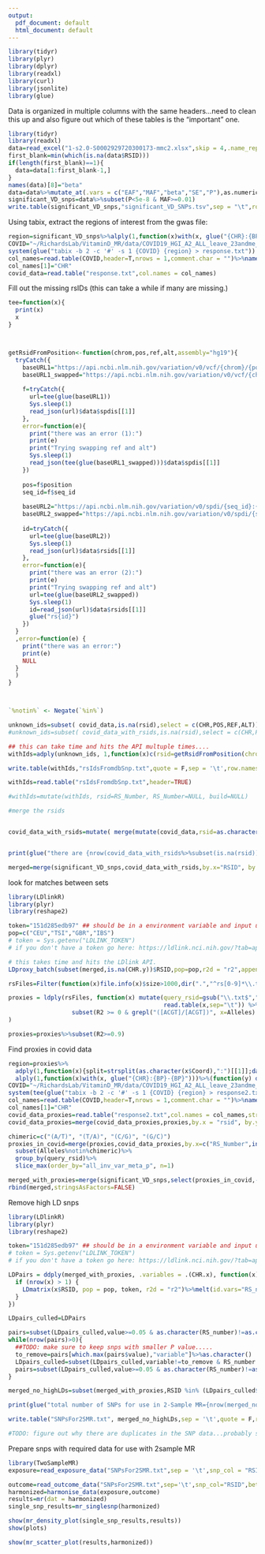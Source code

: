 ```yaml
---
output:
  pdf_document: default
  html_document: default
---
```


```r
library(tidyr)
library(plyr)
library(dplyr)
library(readxl)
library(curl)
library(jsonlite)
library(glue)

```

Data is organized in multiple columns with the same headers...need to clean this up and also figure out which of these tables is the "important" one.

```r
library(tidyr)
library(readxl)
data=read_excel("1-s2.0-S0002929720300173-mmc2.xlsx",skip = 4,.name_repair = "minimal")%>%subset(select=c(1:5,13:17))
first_blank=min(which(is.na(data$RSID)))
if(length(first_blank)==1){
  data=data[1:first_blank-1,]
}
names(data)[8]="beta"
data=data%>%mutate_at(.vars = c("EAF","MAF","beta","SE","P"),as.numeric)
significant_VD_snps=data%>%subset(P<5e-8 & MAF>=0.01)
write.table(significant_VD_snps,"significant_VD_SNPs.tsv",sep = "\t",row.names = F,quote=F)
```

Using tabix, extract the regions of interest from the gwas file:
```r
region=significant_VD_snps%>%alply(1,function(x)with(x, glue("{CHR}:{BP}-{BP}")))%>%(function(y) do.call(paste,y))
COVID="~/RichardsLab/VitaminD_MR/data/COVID19_HGI_A2_ALL_leave_23andme_20201020.b37.txt.gz"
system(glue("tabix -b 2 -c '#' -s 1 {COVID} {region} > response.txt"))
col_names=read.table(COVID,header=T,nrows = 1,comment.char = "")%>%names()
col_names[1]="CHR"
covid_data=read.table("response.txt",col.names = col_names)


```



Fill out the missing rsIDs (this can take a while if many are missing.)
```r

tee=function(x){
  print(x)
  x
}



getRsidFromPosition<-function(chrom,pos,ref,alt,assembly="hg19"){
  tryCatch({
    baseURL1="https://api.ncbi.nlm.nih.gov/variation/v0/vcf/{chrom}/{pos}/{ref}/{alt}/contextuals?assembly={assembly}"
    baseURL1_swapped="https://api.ncbi.nlm.nih.gov/variation/v0/vcf/{chrom}/{pos}/{alt}/{ref}/contextuals?assembly={assembly}"
    
    f=tryCatch({
      url=tee(glue(baseURL1))
      Sys.sleep(1)
      read_json(url)$data$spdis[[1]]
    },
    error=function(e){
      print("there was an error (1):")
      print(e)
      print("Trying swapping ref and alt")
      Sys.sleep(1)
      read_json(tee(glue(baseURL1_swapped)))$data$spdis[[1]]
    })
    
    pos=f$position
    seq_id=f$seq_id
    
    baseURL2="https://api.ncbi.nlm.nih.gov/variation/v0/spdi/{seq_id}:{pos}:{ref}:{alt}/rsids"
    baseURL2_swapped="https://api.ncbi.nlm.nih.gov/variation/v0/spdi/{seq_id}:{pos}:{alt}:{ref}/rsids"
    
    id=tryCatch({
      url=tee(glue(baseURL2))
      Sys.sleep(1)
      read_json(url)$data$rsids[[1]]
    },
    error=function(e){
      print("there was an error (2):")
      print(e)
      print("Trying swapping ref and alt")
      url=tee(glue(baseURL2_swapped))
      Sys.sleep(1)
      id=read_json(url)$data$rsids[[1]]
      glue("rs{id}")
    })
  }
  ,error=function(e) {
    print("there was an error:")
    print(e)
    NULL
  }
  )
}



`%notin%` <- Negate(`%in%`)


```

```r
unknown_ids=subset( covid_data,is.na(rsid),select = c(CHR,POS,REF,ALT))%>%transform(build="hg19")
#unknown_ids=subset( covid_data_with_rsids,is.na(rsid),select = c(CHR,POS,REF,ALT))%>%transform(build="hg19")

## this can take time and hits the API multuple times....
withIds=adply(unknown_ids, 1,function(x)c(rsid=getRsidFromPosition(chrom = x$CHR,pos = x$POS,ref = x$REF,alt=x$ALT,assembly = x$build)),.progress = "text")

write.table(withIds,"rsIdsFromdbSnp.txt",quote = F,sep = '\t',row.names = F)
```


```r
withIds=read.table("rsIdsFromdbSnp.txt",header=TRUE)

#withIds=mutate(withIds, rsid=RS_Number, RS_Number=NULL, build=NULL)

#merge the rsids


covid_data_with_rsids=mutate( merge(mutate(covid_data,rsid=as.character(rsid)), subset(withIds,select=c(CHR,POS,rsid)),all.x = T,by = c("CHR","POS")), rsid=adply(do.call(cbind,list(rsid.y,rsid.x)),1,function(x) first(na.omit(x)))$V1,rsid.x=NULL,rsid.y=NULL)


print(glue("there are {nrow(covid_data_with_rsids%>%subset(is.na(rsid)))} variants lacking rsid"))

merged=merge(significant_VD_snps,covid_data_with_rsids,by.x="RSID", by.y="rsid",all.x = T)

```




look for matches between sets
```r
library(LDlinkR)
library(plyr)
library(reshape2)

token="151d285edb97" ## should be in a environment variable and input using 
pop=c("CEU","TSI","GBR","IBS")
# token = Sys.getenv("LDLINK_TOKEN")
# if you don't have a token go here: https://ldlink.nci.nih.gov/?tab=apiaccess

# this takes time and hits the LDlink API.
LDproxy_batch(subset(merged,is.na(CHR.y))$RSID,pop=pop,r2d = "r2",append = F,token = token)
```

```r
rsFiles=Filter(function(x)file.info(x)$size>1000,dir(".","^rs[0-9]*\\.txt"))

proxies = ldply(rsFiles, function(x) mutate(query_rsid=gsub("\\.txt$","",x),
                                            read.table(x,sep="\t")) %>% 
                  subset(R2 >= 0 & grepl("([ACGT]/[ACGT])", x=Alleles) )
)

proxies=proxies%>%subset(R2>=0.9)

```

Find proxies in covid data
```r

region=proxies%>%
  adply(1,function(x){split=strsplit(as.character(x$Coord),":")[[1]];data.frame(CHR=gsub("^chr","",split[[1]]),BP=split[[2]])})%>%
  alply(1,function(x)with(x, glue("{CHR}:{BP}-{BP}")))%>%(function(y) do.call(paste,y))
COVID="~/RichardsLab/VitaminD_MR/data/COVID19_HGI_A2_ALL_leave_23andme_20201020.b37.txt.gz"
system(tee(glue("tabix -b 2 -c '#' -s 1 {COVID} {region} > response2.txt")))
col_names=read.table(COVID,header=T,nrows = 1,comment.char = "")%>%names()
col_names[1]="CHR"
covid_data_proxies=read.table("response2.txt",col.names = col_names,stringsAsFactors = FALSE)
covid_data_proxies=merge(covid_data_proxies,proxies,by.x = "rsid", by.y="RS_Number")

chimeric=c("(A/T)", "(T/A)", "(C/G)", "(G/C)")
proxies_in_covid=merge(proxies,covid_data_proxies,by.x=c("RS_Number",intersect(names(proxies),names(covid_data_proxies))),by.y=c("rsid",intersect(names(proxies),names(covid_data_proxies))))%>%
  subset(Alleles%notin%chimeric)%>%
  group_by(query_rsid)%>%
  slice_max(order_by="all_inv_var_meta_p", n=1)

merged_with_proxies=merge(significant_VD_snps,select(proxies_in_covid,-MAF),by.x=c("RSID"),by.y=c("query_rsid"))%>%select(c(-"Distance",-"RS_Number",-"Coord",-"Alleles", -"Distance",-"Dprime",-"R2",-"Correlated_Alleles",-"RegulomeDB",-"Function"))%>%
rbind(merged,stringsAsFactors=FALSE)


```


Remove high LD snps

```r
library(LDlinkR)
library(plyr)
library(reshape2)

token="151d285edb97" ## should be in a environment variable and input using 
# token = Sys.getenv("LDLINK_TOKEN")
# if you don't have a token go here: https://ldlink.nci.nih.gov/?tab=apiaccess

LDPairs = ddply(merged_with_proxies, .variables = .(CHR.x), function(x) {
  if (nrow(x) > 1) {
    LDmatrix(x$RSID, pop = pop, token, r2d = "r2")%>%melt(id.vars="RS_number")
  }
})

LDpairs_culled=LDPairs

pairs=subset(LDpairs_culled,value>=0.05 & as.character(RS_number)!=as.character(variable))
while(nrow(pairs)>0){
  ##TODO: make sure to keep snps with smaller P value.....
  to_remove=pairs[which.max(pairs$value),"variable"]%>%as.character()
  LDpairs_culled=subset(LDpairs_culled,variable!=to_remove & RS_number!=to_remove)
  pairs=subset(LDpairs_culled,value>=0.05 & as.character(RS_number)!=as.character(variable))
}

merged_no_highLDs=subset(merged_with_proxies,RSID %in% (LDpairs_culled$RS_number%>%unique()))

print(glue("total number of SNPs for use in 2-Sample MR={nrow(merged_no_highLDs)}."))

write.table("SNPsFor2SMR.txt", merged_no_highLDs,sep = '\t',quote = F,row.names = F)

#TODO: figure out why there are duplicates in the SNP data...probably some merge...
```

Prepare snps with required data for use with 2sample MR
```r

library(TwoSampleMR)
exposure=read_exposure_data("SNPsFor2SMR.txt",sep = '\t',snp_col = "RSID",beta_col = "beta",se_col = "SE",eaf_col = "EAF",effect_allele_col = "EA",other_allele_col = "NEA",pval_col = "P")

outcome=read_outcome_data("SNPsFor2SMR.txt",sep='\t',snp_col="RSID",beta_col = "all_inv_var_meta_beta",se_col = "all_inv_var_meta_sebeta",eaf_col = "all_meta_AF",effect_allele_col = "EA",other_allele_col = "NEA",pval_col = "all_inv_var_meta_p",gene_col = "all_meta_N")
harmonized=harmonise_data(exposure,outcome)
results=mr(dat = harmonized)
single_snp_results=mr_singlesnp(harmonized)

show(mr_density_plot(single_snp_results,results))
show(plots)

show(mr_scatter_plot(results,harmonized))


```